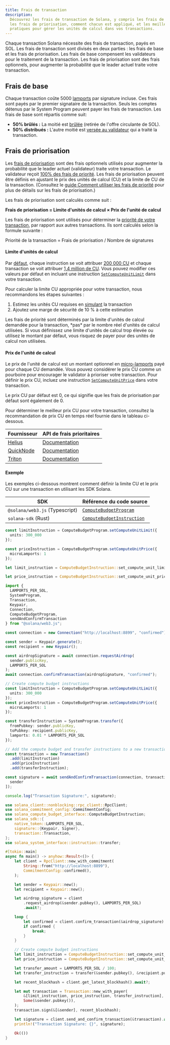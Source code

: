 ```yaml
---
title: Frais de transaction
description:
  Découvrez les frais de transaction de Solana, y compris les frais de base et
  les frais de priorisation, comment chacun est appliqué, et les meilleures
  pratiques pour gérer les unités de calcul dans vos transactions.
---
```


Chaque transaction Solana nécessite des frais de transaction, payés en SOL. Les
frais de transaction sont divisés en deux parties : les frais de base et les
frais de priorisation. Les frais de base compensent les validateurs pour le
traitement de la transaction. Les frais de priorisation sont des frais
optionnels, pour augmenter la probabilité que le leader actuel traite votre
transaction.

## Frais de base

Chaque transaction coûte 5000 [lamports](/docs/references/terminology#lamport)
par signature incluse. Ces frais sont payés par le premier signataire de la
transaction. Seuls les comptes détenus par le System Program peuvent payer les
frais de transaction. Les frais de base sont répartis comme suit:

- **50% brûlés :** La moitié est
  [brûlée](https://github.com/anza-xyz/agave/blob/v2.1.13/sdk/fee-calculator/src/lib.rs#L70)
  (retirée de l'offre circulante de SOL).
- **50% distribués :** L'autre moitié est
  [versée au validateur](https://github.com/anza-xyz/agave/blob/e621336acad4f5d6e5b860eaa1b074b01c99253c/runtime/src/bank/fee_distribution.rs#L58-L62)
  qui a traité la transaction.

## Frais de priorisation

Les
[frais de priorisation](https://github.com/anza-xyz/agave/blob/v2.2.14/compute-budget/src/compute_budget_limits.rs#L47-L48)
sont des frais optionnels utilisés pour augmenter la probabilité que le leader
actuel (validateur) traite votre transaction. Le validateur reçoit
[100% des frais de priorité](https://github.com/solana-foundation/solana-improvement-documents/blob/main/proposals/0096-reward-collected-priority-fee-in-entirety.md).
Les frais de priorisation peuvent être définis en ajustant le prix des unités de
calcul (CU) et la limite de CU de la transaction. (Consultez le
[guide Comment utiliser les frais de priorité](/developers/guides/advanced/how-to-use-priority-fees)
pour plus de détails sur les frais de priorisation.)

Les frais de priorisation sont calculés comme suit :

**Frais de priorisation = Limite d'unités de calcul × Prix de l'unité de
calcul**

Les frais de priorisation sont utilisés pour déterminer la
[priorité de votre transaction](https://github.com/anza-xyz/agave/blob/v2.2.14/core/src/banking_stage/transaction_scheduler/receive_and_buffer.rs#L646),
par rapport aux autres transactions. Ils sont calculés selon la formule suivante
:

Priorité de la transaction = Frais de priorisation / Nombre de signatures

#### Limite d'unités de calcul

Par
[défaut](https://github.com/anza-xyz/agave/blob/v2.1.13/compute-budget/src/compute_budget.rs#L149-L197),
chaque instruction se voit attribuer
[200 000 CU](https://github.com/anza-xyz/agave/blob/v2.1.13/compute-budget/src/compute_budget_limits.rs#L10)
et chaque transaction se voit attribuer
[1,4 million de CU](https://github.com/anza-xyz/agave/blob/v2.1.13/compute-budget/src/compute_budget_limits.rs#L14).
Vous pouvez modifier ces valeurs par défaut en incluant une instruction
[`SetComputeUnitLimit`](https://github.com/anza-xyz/agave/blob/v2.1.13/sdk/src/compute_budget.rs#L42-L44)
dans votre transaction.

Pour calculer la limite CU appropriée pour votre transaction, nous recommandons
les étapes suivantes :

1. Estimez les unités CU requises en
   [simulant](/developers/guides/advanced/how-to-request-optimal-compute) la
   transaction
2. Ajoutez une marge de sécurité de 10 % à cette estimation

<Callout type="warn">
  Les frais de priorité sont déterminés par la limite d'unités de calcul
  demandée pour la transaction, *pas* par le nombre réel d'unités de calcul
  utilisées. Si vous définissez une limite d'unités de calcul trop élevée ou
  utilisez le montant par défaut, vous risquez de payer pour des unités de
  calcul non utilisées.
</Callout>

#### Prix de l'unité de calcul

Le prix de l'unité de calcul est un montant optionnel en
[micro-lamports](/docs/references/terminology#micro-lamports) payé pour chaque
CU demandée. Vous pouvez considérer le prix CU comme un pourboire pour
encourager le validator à prioriser votre transaction. Pour définir le prix CU,
incluez une instruction
[`SetComputeUnitPrice`](https://github.com/anza-xyz/agave/blob/v2.1.13/sdk/src/compute_budget.rs#L48-L50)
dans votre transaction.

<Callout>
  Le prix CU par défaut est 0, ce qui signifie que les frais de priorisation par
  défaut sont également de 0.
</Callout>

Pour déterminer le meilleur prix CU pour votre transaction, consultez la
recommandation de prix CU en temps réel fournie dans le tableau ci-dessous.

| Fournisseur                             | API de frais prioritaires                                                         |
| --------------------------------------- | --------------------------------------------------------------------------------- |
| [Helius](https://www.helius.dev/)       | [Documentation](https://docs.helius.dev/solana-apis/priority-fee-api)             |
| [QuickNode](https://www.quicknode.com/) | [Documentation](https://marketplace.quicknode.com/add-on/solana-priority-fee)     |
| [Triton](https://triton.one/)           | [Documentation](https://docs.triton.one/chains/solana/improved-priority-fees-api) |

#### Exemple

Les exemples ci-dessous montrent comment définir la limite CU et le prix CU sur
une transaction en utilisant les SDK Solana.

| SDK                            | Référence du code source                                                                                                       |
| ------------------------------ | ------------------------------------------------------------------------------------------------------------------------------ |
| `@solana/web3.js` (Typescript) | [`ComputeBudgetProgram`](https://github.com/solana-foundation/solana-web3.js/blob/v1.98.0/src/programs/compute-budget.ts#L218) |
| `solana-sdk` (Rust)            | [`ComputeBudgetInstruction`](https://github.com/anza-xyz/agave/blob/v2.1.13/sdk/src/compute_budget.rs#L17-L31)                 |

<CodeTabs storage="compute-budget">

```ts !! title="Typescript"
const limitInstruction = ComputeBudgetProgram.setComputeUnitLimit({
  units: 300_000
});

const priceInstruction = ComputeBudgetProgram.setComputeUnitPrice({
  microLamports: 1
});
```

```rust !! title="Rust"
let limit_instruction = ComputeBudgetInstruction::set_compute_unit_limit(300_000);

let price_instruction = ComputeBudgetInstruction::set_compute_unit_price(1);
```

</CodeTabs>

<CodeTabs storage="compute-budget" flags="r">

```ts !! title="Typescript"
import {
  LAMPORTS_PER_SOL,
  SystemProgram,
  Transaction,
  Keypair,
  Connection,
  ComputeBudgetProgram,
  sendAndConfirmTransaction
} from "@solana/web3.js";

const connection = new Connection("http://localhost:8899", "confirmed");

const sender = Keypair.generate();
const recipient = new Keypair();

const airdropSignature = await connection.requestAirdrop(
  sender.publicKey,
  LAMPORTS_PER_SOL
);
await connection.confirmTransaction(airdropSignature, "confirmed");

// Create compute budget instructions
const limitInstruction = ComputeBudgetProgram.setComputeUnitLimit({
  units: 300_000
});
const priceInstruction = ComputeBudgetProgram.setComputeUnitPrice({
  microLamports: 1
});

const transferInstruction = SystemProgram.transfer({
  fromPubkey: sender.publicKey,
  toPubkey: recipient.publicKey,
  lamports: 0.01 * LAMPORTS_PER_SOL
});

// Add the compute budget and transfer instructions to a new transaction
const transaction = new Transaction()
  .add(limitInstruction)
  .add(priceInstruction)
  .add(transferInstruction);

const signature = await sendAndConfirmTransaction(connection, transaction, [
  sender
]);

console.log("Transaction Signature:", signature);
```

```rust !! title="Rust"
use solana_client::nonblocking::rpc_client::RpcClient;
use solana_commitment_config::CommitmentConfig;
use solana_compute_budget_interface::ComputeBudgetInstruction;
use solana_sdk::{
    native_token::LAMPORTS_PER_SOL,
    signature::{Keypair, Signer},
    transaction::Transaction,
};
use solana_system_interface::instruction::transfer;

#[tokio::main]
async fn main() -> anyhow::Result<()> {
    let client = RpcClient::new_with_commitment(
        String::from("http://localhost:8899"),
        CommitmentConfig::confirmed(),
    );

    let sender = Keypair::new();
    let recipient = Keypair::new();

    let airdrop_signature = client
        .request_airdrop(&sender.pubkey(), LAMPORTS_PER_SOL)
        .await?;

    loop {
        let confirmed = client.confirm_transaction(&airdrop_signature).await?;
        if confirmed {
            break;
        }
    }

    // Create compute budget instructions
    let limit_instruction = ComputeBudgetInstruction::set_compute_unit_limit(300_000);
    let price_instruction = ComputeBudgetInstruction::set_compute_unit_price(1);

    let transfer_amount = LAMPORTS_PER_SOL / 100;
    let transfer_instruction = transfer(&sender.pubkey(), &recipient.pubkey(), transfer_amount);

    let recent_blockhash = client.get_latest_blockhash().await?;

    let mut transaction = Transaction::new_with_payer(
        &[limit_instruction, price_instruction, transfer_instruction],
        Some(&sender.pubkey()),
    );
    transaction.sign(&[&sender], recent_blockhash);

    let signature = client.send_and_confirm_transaction(&transaction).await?;
    println!("Transaction Signature: {}", signature);

    Ok(())
}
```

</CodeTabs>
